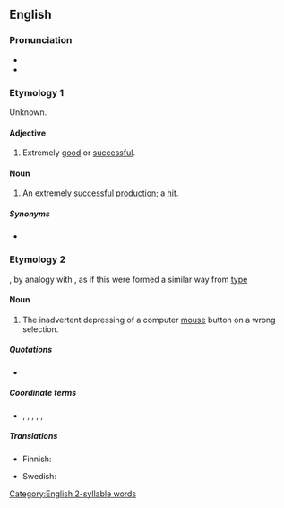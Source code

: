 ==English==

===Pronunciation===
* {{audio|en|En-au-clicko.ogg|Audio (AU)}}
* {{rhymes|en|ɪkəʊ|s=2}}

===Etymology 1===
Unknown.

====Adjective====
{{en-adj}}

# {{lb|en|dated|entertainment}} Extremely [[good]] or [[successful]].

====Noun====
{{en-noun}}

# {{lb|en|dated|entertainment}} An extremely [[successful]] [[production]]; a [[hit]].

=====Synonyms=====
* {{l|en|boffo}}

===Etymology 2===
{{suffix|en|click|o}}, by analogy with {{m|en|typo}}, as if this were formed a similar way from [[type]]

====Noun====
{{en-noun}}

# {{lb|en|Internet|computing|slang}} The inadvertent depressing of a computer [[mouse]] button on a wrong selection.
#: {{syn|en|misclick}}

=====Quotations=====
* {{seeCites|en}}

=====Coordinate terms=====
* {{l|en|scanno}}, {{l|en|speako}}, {{l|en|spello}}, {{l|en|thinko}}, {{l|en|typo}}, {{l|en|writo}}

=====Translations=====
{{trans-top|error in clicking the mouse}}
* Finnish: {{t|fi|virheklikkaus}}
{{trans-mid}}
* Swedish: {{t|sv|klickfel|n}}
{{trans-bottom}}

[[Category:English 2-syllable words]]
